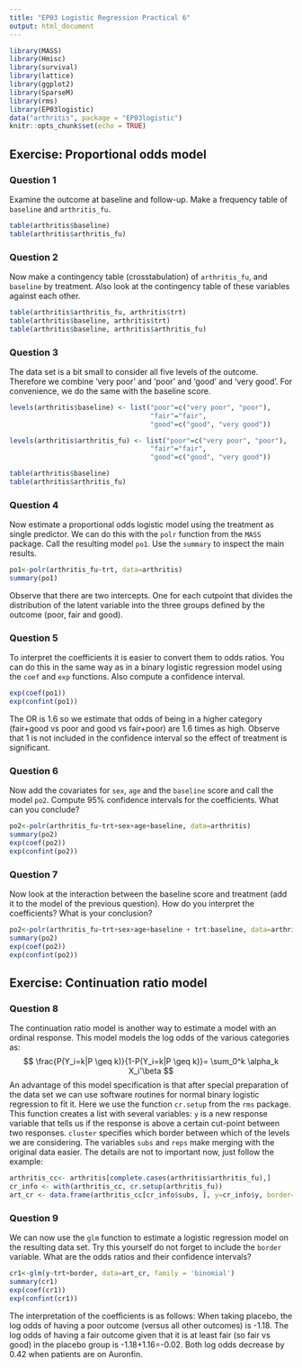 ```yaml
---
title: "EP03 Logistic Regression Practical 6"
output: html_document
---
```


```r
library(MASS)
library(Hmisc)
library(survival)
library(lattice)
library(ggplot2)
library(SparseM)
library(rms)
library(EP03logistic)
data("arthritis", package = "EP03logistic")
knitr::opts_chunk$set(echo = TRUE)
```

## Exercise: Proportional odds model

### Question 1

Examine the outcome at baseline and follow-up. Make a frequency table of `baseline` and `arthritis_fu`.
 
```r
table(arthritis$baseline)
table(arthritis$arthritis_fu)
```

### Question 2

Now make a contingency table (crosstabulation) of `arthritis_fu`, and `baseline` by treatment. Also look at the contingency table of these variables against each other.


```r
table(arthritis$arthritis_fu, arthritis$trt)
table(arthritis$baseline, arthritis$trt)
table(arthritis$baseline, arthritis$arthritis_fu)
```

### Question 3

The data set is a bit small to consider all five levels of the outcome. Therefore we combine 'very poor' and 'poor' and 'good' and 'very good'. For convenience, we do the same with the baseline score.

```r
levels(arthritis$baseline) <- list("poor"=c("very poor", "poor"),
                                   "fair"="fair",
                                   "good"=c("good", "very good"))

levels(arthritis$arthritis_fu) <- list("poor"=c("very poor", "poor"),
                                   "fair"="fair",
                                   "good"=c("good", "very good"))

table(arthritis$baseline)
table(arthritis$arthritis_fu)
```


### Question 4

Now estimate a proportional odds logistic model using the treatment as single predictor. We can do this with the `polr` function from the `MASS` package. Call the resulting model `po1`. Use the `summary` to inspect the main results. 

```r
po1<-polr(arthritis_fu~trt, data=arthritis)
summary(po1)
```

Observe that there are two intercepts. One for each cutpoint that divides the distribution of the latent variable into the three groups defined by the outcome (poor, fair and good). 


### Question 5

To interpret the coefficients it is easier to convert them to odds ratios. You can do this in the same way as in a binary logistic regression model using the `coef` and `exp` functions. Also compute a confidence interval.

```r
exp(coef(po1))
exp(confint(po1))

```

The OR is 1.6 so we estimate that odds of being in a higher category (fair+good vs poor and good vs fair+poor) are 1.6 times as high. Observe that 1 is not included in the confidence interval so the effect of treatment is significant.

### Question 6

Now add the covariates for `sex`, `age` and the `baseline` score and call the model `po2`. Compute 95% confidence intervals for the coefficients. What can you conclude? 

```r
po2<-polr(arthritis_fu~trt+sex+age+baseline, data=arthritis)
summary(po2)
exp(coef(po2))
exp(confint(po2))
```

### Question 7

Now look at the interaction between the baseline score and treatment (add it to the model of the previous question). How do you interpret the coefficients? What is your conclusion? 

```r
po2<-polr(arthritis_fu~trt+sex+age+baseline + trt:baseline, data=arthritis)
summary(po2)
exp(coef(po2))
exp(confint(po2))

```



## Exercise: Continuation ratio model

### Question 8
The continuation ratio model is another way to estimate a model with an ordinal response. This model models the log odds of the various categories as: 
$$
\frac{P(Y_i=k|P \geq k)}{1-P(Y_i=k|P \geq k)}= \sum_0^k \alpha_k X_i'\beta
$$
An advantage of this model specification is that after special preparation of the data set we can use software routines for normal binary logistic regression to fit it. Here we use the function `cr.setup` from the `rms` package. This function creates a list with several variables: `y` is a new response variable that tells us if the response is above a certain cut-point between two responses. `cluster` specifies which border between which of the levels we are considering. The variables `subs` and `reps` make merging with the original data easier. The details are not to important now, just follow the example:

```r
arthritis_cc<- arthritis[complete.cases(arthritis$arthritis_fu),]
cr_info <- with(arthritis_cc, cr.setup(arthritis_fu))
art_cr <- data.frame(arthritis_cc[cr_info$subs, ], y=cr_info$y, border=cr_info$cohort)
```

### Question 9

We can now use the `glm` function to estimate a logistic regression model on the resulting data set. Try this yourself do not forget to include the `border` variable. What are the odds ratios and their confidence intervals?


```r
cr1<-glm(y~trt+border, data=art_cr, family = 'binomial') 
summary(cr1)
exp(coef(cr1))
exp(confint(cr1))
```

The interpretation of the coefficients is as follows: When taking placebo, the log odds of having a poor outcome (versus all other outcomes) is -1.18. The log odds of having a fair outcome given that it is at least fair (so fair vs good) in the placebo group is -1.18+1.16=-0.02. Both log odds decrease by 0.42 when patients are on Auronfin.   
